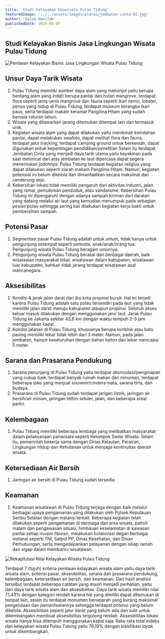 ```yaml
---
title: 'Studi Kelayakan Ekowisata Pulau Tidung'
featuredImage: '../../assets/images/places/jembatan-cinta-02.jpg'
author: 'Salwa Hanifah'
publishedDate: 2025-08-07
---
```


## Studi Kelayakan Bisnis Jasa Lingkungan Wisata Pulau Tidung

![Penilaian Kelayakan Bisnis Jasa Lingkungan Wisata Pulau Tidung](../../assets/images/articles/tabel-penilaian-kelayakan-bisnis-jasa-lingkungan-wisata-pulau-tidung.png 'Penilaian Kelayakan Bisnis Jasa Lingkungan Wisata Pulau Tidung')

## Unsur Daya Tarik Wisata

1. Pulau Tidung memiliki sumber daya alam yang menonjol yaitu berupa bentang alam yang indah berupa pantai dan hutan mangrove, terdapat flora seperti jenis-jenis mangrove dan fauna seperti ikan nemo, lobster, penyu yang hidup di Pulau Tidung, terdapat museum kerangka ikan paus, serta terdapat makam keramat Panglima Hitam yang sudah berusia raturan tahun.
2. Wisata yang ditawarkan jarang ditemukan ditempat lain dan termasuk unik.
3. Kegiatan wisata alam yang dapat dilakukan yaitu menikmati keindahan pantai, dapat melakukan swafoto, dapat melihat flora dan fauna, terdapat jalur tracking, terdapat camping ground untuk berkemah, dapat digunakan untuk kepentingan pendidikan/penelitian Selain itu terdapat Jembatan Cinta yang menjadi daya tarik utama yaitu keyakinan pada saat meloncat dari atas jembatan ke laut dipercaya dapat segera menemukan jodohnya. Pulau Tidung terdapat kegiatan religius yang dapat dilakukan seperti ziarah makam Panglima Hitam. Namun, kegiatan potensial ini belum dikelola dan dimanfaatkan secara maksimal dan cenderung sepi.
4. Kebersihan lokasi tidak memiliki pengaruh dari aktivitas industri, jalan yang ramai, pemukiman penduduk, atau vandalisme. Kebersihan Pulau Tidung ini dipengaruhi dengan adanya sampah kiriman dari daratan yang datang melalui air laut yang kemudian menumpuk pada sebagian pesisir pulau sehingga sering kali dilakukan kegiatan kerja bakti untuk pembersihan sampah.

## Potensi Pasar

1. Segmentasi pasar Pulau Tidung adalah untuk umum, tidak hanya untuk pengunjung setempat seperti pemuda, anak/anak/orang tua. Pengunjung wisata Pulau Tidung beragam umurnya.
2. Pengunjung wisata Pulau Tidung berasal dari berbagai daerah, baik wisatawan masyarakat lokal, wisatawan dalam kabupaten, wisatawan luar kabupaten, bahkan tidak jarang terdapat wisatawan asal mancanegara.

## Aksesibilitas

1. Kondisi & jarak jalan darat dari ibu kota propinsi buruk. Hal ini terjadi karena Pulau Tidung adalah satu pulau tersendiri pada laut yang tidak memiliki jalan darat menuju kabupaten ataupun propinsi. Seluruh akses keluar masuk dilakukan dengan menggunakan jalur laut. Jarak Pulau Tidung ke Jakarta sekitar 43,6 km dengan waktu tempuh 2-3 jam menggunakan kapal.
2. Kondisi jalanan di Pulau Tidung, khususnya berupa konblok atau batu paving memiliki lebar tidak lebih dari 3 meter. Namun, pada jalan jembatan, hampir keseluruhan dengan bahan beton dan lebar mencapai 5 meter.

## Sarana dan Prasarana Pendukung

1. Sarana penunjang di Pulau Tidung yaitu terdapat akomodasi/penginapan yang cukup baik, terdapat banyak rumah makan dan minuman, terdapat beberapa toko yang menjual souvenir/cindera mata, sarana tirta, dan budaya.
2. Prasarana di Pulau Tidung sudah terdapat jarigan listrik, jaringan air bersih/air minum, jaringan telfon seluler, jalan, dan beberapa areal parkir.

## Kelembagaan

1. Pulau Tidung memiliki beberapa lembaga yang melibatkan masyarakat dalam pelaksanaan pariwisata seperti Kelompok Sadar Wisata. Selain itu, pemerintah bekerja sama dengan Dinas Kelautan, Perairan, Lingkungan Hidup dan Kehutanan untuk menjaga kontinuitas daerah wisata.

## Ketersediaan Air Bersih

1. Jaringan air bersih di Pulau Tidung sudah tersedia.

## Keamanan

1. Keamanan wisatawan di Pulau Tidung terjaga dengan baik melalui berbagai upaya pengamanan yang dilakukan oleh Polsek Kepulauan Seribu Selatan dengan instansi terkait. Beberapa kegiatan telah dilakukan seperti pengamanan di dermaga dan area wisata, patroli malam dan pengawasan situasi, himbauan keselamatan di kawasan pantai setiap musim liburan, melakukan kolaborasi degan berbagai instansi seperti TNI, Satpol PP, Dinas Kesehatan, dan Dinas Perhubungan, serta mengedepankan pelayanan dengan sikap ramah dan sigap dalam membantu wisatawan.

![Rekapitulasi Nilai Kelayakan Wisata Pulau Tidung](../../assets/images/articles/tabel-rekapitulasi-nilai-kelayakan-wisata-pulau-tidung.png 'Rekapitulasi Nilai Kelayakan Wisata Pulau Tidung')

Terdapat 7 (tujuh) kriteria penilaian kelayakan wisata alam yaitu daya tarik wisata alam, potensi pasar, aksesibilitas, sarana dan prasarana pendukung, kelembagaan, ketersediaan air bersih, dan keamanan. Dari hasil analisis tersebut terdapat beberapa catatan yang masih menjadi perhatian, yaitu dari daya tarik wisata alam dan aksesibilitas. Daya tarik wisata memiliki nilai 71,43% dengan kategori rendah karena hal yang dimiliki dapat ditemukan di tempat lain, selain itu terdapat monumen bersejarah yang kurang maksimal pengelolaan dan pemanfaatannya sehingga terdapat potensi yang belum dikelola. Aksesibilitas seperti jalur darat yang belum ada dan sulit untuk dikembangakn membuat aksesibilitas tergolong rendah. Aksesibilitas lokasi wisata hanya bisa ditempuh menggunakan kapal saja. Rata-rata total indeks dan kelayakan wisata Pulau Tidung yaitu 76,19% dengan klasifikasi *layak* untuk dikembangkan.
